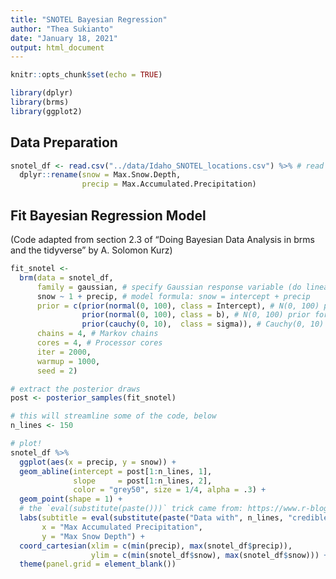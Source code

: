```yaml
---
title: "SNOTEL Bayesian Regression"
author: "Thea Sukianto"
date: "January 18, 2021"
output: html_document
---
```


```r
knitr::opts_chunk$set(echo = TRUE)
```

```r
library(dplyr)
library(brms)
library(ggplot2)
```
## Data Preparation

```r
snotel_df <- read.csv("../data/Idaho_SNOTEL_locations.csv") %>% # read SNOTEL data and abbreviate pertinent column names 
  dplyr::rename(snow = Max.Snow.Depth,
                precip = Max.Accumulated.Precipitation) 
```

## Fit Bayesian Regression Model

(Code adapted from section 2.3 of "Doing Bayesian Data Analysis in brms and the tidyverse" by A. Solomon Kurz)

```r
fit_snotel <- 
  brm(data = snotel_df, 
      family = gaussian, # specify Gaussian response variable (do linear regression)
      snow ~ 1 + precip, # model formula: snow = intercept + precip
      prior = c(prior(normal(0, 100), class = Intercept), # N(0, 100) prior for intercept
                prior(normal(0, 100), class = b), # N(0, 100) prior for slope
                prior(cauchy(0, 10),  class = sigma)), # Cauchy(0, 10) prior for noise standard deviation
      chains = 4, # Markov chains
      cores = 4, # Processor cores
      iter = 2000, 
      warmup = 1000, 
      seed = 2)
```

```r
# extract the posterior draws
post <- posterior_samples(fit_snotel)

# this will streamline some of the code, below
n_lines <- 150

# plot!
snotel_df %>% 
  ggplot(aes(x = precip, y = snow)) +
  geom_abline(intercept = post[1:n_lines, 1], 
              slope     = post[1:n_lines, 2],
              color = "grey50", size = 1/4, alpha = .3) +
  geom_point(shape = 1) +
  # the `eval(substitute(paste()))` trick came from: https://www.r-bloggers.com/value-of-an-r-object-in-an-expression/
  labs(subtitle = eval(substitute(paste("Data with", n_lines, "credible regression lines"))),
       x = "Max Accumulated Precipitation",
       y = "Max Snow Depth") +
  coord_cartesian(xlim = c(min(precip), max(snotel_df$precip)),
                  ylim = c(min(snotel_df$snow), max(snotel_df$snow))) +
  theme(panel.grid = element_blank())
```